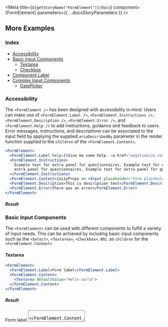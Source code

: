 
<Meta title={`${getStoryName("FormElement")}/Docs`} component={FormElement} parameters={{ ...docsStoryParameters }} />

<Description markdown={Readme} />

## More Examples

### Index

- <a href="#accessibility">Accessibility</a>
- <a href="#basic-input-components">Basic Input Components</a>
  - <a href="#textarea">Textarea</a>
  - <a href="#checkbox">Checkbox</a>
- <a href="#component-label">Component Label</a>
- <a href="#complex-input-components">Complex Input Components</a>
  - <a href="#datepicker">DatePicker</a>

### Accessibility

The `<FormElement />` has been designed with accessibility in mind. Users can make use of `<FormElement.Label />`, `<FormElement.Instructions />`, `<FormElement.Description />`, `<FormElement.Error />`, and `<FormElement.Help />` to add instructions, guidance and feedback to users. Error messages, instructions, and descriptions can be associated to the input field by applying the supplied `ariaDescribedBy` parameter in the render function supplied to the `children` of the `<FormElement.Content>`.

```jsx
<FormElement>
  <FormElement.Label help={(Give me some help. <a href="wegalvanize.com">Learn more</a>)}>Form label</FormElement.Label>
  <FormElement.Instructions>
    Example text for extra panel for questionnaires. Example text for extra panel for questionnaires Example text for
    extra panel for questionnaires. Example text for extra panel for questionnaires
  </FormElement.Instructions>
  <FormElement.Content>{a11yProps => <Input placeholder="Form placeholder" {...a11yProps} />}</FormElement.Content>
  <FormElement.Description>This is description text</FormElement.Description>
  <FormElement.Error>There was an error</FormElement.Error>
</FormElement>
```

##### Result

<FormElementStyles>
  <Accessibility />
</FormElementStyles>

### Basic Input Components

The `<FormElement>` can be used with different components to fulfill a variety of input needs. This can be achieved by including basic input components such as the `<Select>`, `<Textarea>`, `<Checkbox>`, etc. as `children` for the `<FormElement.Content>`

#### Textarea

```jsx
<FormElement>
  <FormElement.Label>Form label</FormElement.Label>
  <FormElement.Content>
    <Textarea defaultValue="Hello world">
  </FormElement.Content>
</FormElement>
```

##### Result

<FormElementStyles>
  <FormElement>
    <FormElement.Label>Form label</FormElement.Label>
    <FormElement.Content>
      <Textarea defaultValue="Hello world" />
    </FormElement.Content>
  </FormElement>
</FormElementStyles>

#### Checkbox

```jsx
<Fieldset>
  <FormElement.Label>Form label</FormElement.Label>
  <FormElement.Content>
    {a11yProps =>
      <Checkbox onChange={() => {}} {...a11yProps}>Black Panther</Checkbox>
      <Checkbox onChange={() => {}} {...a11yProps}>Spiderman</Checkbox>
      <Checkbox onChange={() => {}} {...a11yProps}>Wonder Woman</Checkbox>
    }
  </FormElement.Content>
</Fieldset>
```

##### Result

<FormElementStyles>
  <Checkbox />
</FormElementStyles>

#### Component Label

The `ComponentLabel` allows users to use the`label`property of the`<FormElement/ />`. Users can set the label property to equal an entire component, in this particular example making use of the`<Heading />` component.

```jsx
<FormElement hasRequiredLabel={false}>
  <FormElement.Label>
    <Heading level={4}>Form Label</Heading>
  </FormElement.Label>
  <FormElement.Content>{a11yProps => <Input onChange={() => {}} {...a11yProps} />}</FormElement.Content>
</FormElement>
```

##### Result

<FormElementStyles>
  <ComponentLabel />
</FormElementStyles>

### Complex Input Components

The `<FormElement />` can handle a variety of components to further increase the users indivudal needs. This can range from a `<DatePicker />` component to a `<ListBox />` component.

#### DatePicker

```jsx
<FormElement>
  <FormElement.Label>Form label</FormElement.Label>
  <FormElement.Content>
    {a11yProps => (
      <DatePicker onChange={() => {}}>
        <DatePicker.Input {...a11yProps} />
      </DatePicker>
    )}
  </FormElement.Content>
</FormElement>
```

##### Result

<FormElementStyles>
  <DatePicker />
</FormElementStyles>
